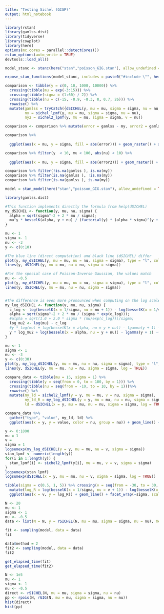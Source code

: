 ```yaml
---
title: "Testing Sichel (GIGP)"
output: html_notebook
---
```


```r
library(rstan)
library(gamlss.dist)
library(tidyverse)
library(cowplot)
library(here)
options(mc.cores = parallel::detectCores())
rstan_options(auto_write = TRUE)
devtools::load_all()
```

```r
model_stanc <- stanc(here("stan","poisson_GIG.stan"), allow_undefined = TRUE)

expose_stan_functions(model_stanc, includes = paste0("#include \"", here("dev", "besselk.hpp"),"\""), show_compiler_warnings = TRUE)
```

```r

comparison <- tibble(y = c(0, 10, 1000, 10000)) %>% 
  crossing(tibble(mu = exp(-3:15))) %>% 
  crossing(tibble(sigma = (1:60) / 2)) %>%
  crossing(tibble(nu = c(-15, -0.9, -0.3, 0, 0.7, 26))) %>%
  rowwise() %>%
  mutate(gamlss = tryCatch({dSICHEL(y, mu = mu, sigma = sigma, nu = nu, log = TRUE)}, error = function(e) {NA_real_}),
         my = sichel_lpmf(y, mu = mu, sigma = sigma, nu = nu),
         my2 = sichel2_lpmf(y, mu = mu, sigma = sigma, v = nu)) 

comparison <- comparison %>% mutate(error = gamlss - my, error2 = gamlss - my2)

```

```r
comparison %>% 
  
  ggplot(aes(x = mu, y = sigma, fill = abs(error))) + geom_raster() + scale_x_log10()  + facet_grid(nu ~ y)  

comparison %>% filter(y  < 10, mu < 100, abs(nu) < 10) %>%
  
  ggplot(aes(x = mu, y = sigma, fill = abs(error2))) + geom_raster() + scale_x_log10()  + facet_grid(nu ~ y)  

```


```r
comparison %>% filter(!is.na(gamlss ), is.na(my))
comparison %>% filter(is.na(gamlss ), !is.na(my))
comparison %>% filter(is.na(gamlss ), is.na(my))
```

```r
model = stan_model(here("stan","poisson_GIG.stan"), allow_undefined = TRUE, includes = paste0("#include \"", here("dev", "besselk.hpp"),"\"\n")) 
```

```r
library(gamlss.dist)

#This function implements directly the formula from help(dSICHEL)
my_dSICHEL <- function(y, mu, nu, sigma) {
  alpha = sqrt(sigma^-2 + 2 * mu / sigma);
  mu^y * besselK(alpha, y + nu) / (factorial(y) * (alpha * sigma)^(y + nu) * besselK(1/sigma, nu))
}

mu <- 1
sigma <- 1
nu <- -3
y <- c(0:10)

#The blue line (direct computation) and black line (dSICHEL) differ
plot(y, my_dSICHEL(y, mu = mu, nu = nu, sigma = sigma), type = "l", col = "blue", lty = 2, lwd = 3)
lines(y, dSICHEL(y, mu = mu, nu = nu, sigma = sigma))

#For the special case of Poisson-Inverse Gaussian, the values match 
nu <- -0.5
plot(y, my_dSICHEL(y, mu = mu, nu = nu, sigma = sigma), type = "l", col = "blue", lty = 2, lwd = 3)
lines(y, dSICHEL(y, mu = mu, nu = nu, sigma = sigma))


#The difference is even more pronounced when computing on the log scale
my_log_dSICHEL <- function(y, mu, nu, sigma) {
  c_log <- log(besselK(x = 1/sigma, nu = nu + 1)) - log(besselK(x = 1/sigma, nu = nu))
  alpha = sqrt(sigma^-2 + 2 * mu / (sigma * exp(c_log)));
  #alpha = sqrt(1.0 + 2.0 * sigma * (mu/exp(c_log)))/sigma;
  log_mu2 <- log(mu) - c_log
  #y * log(mu) + log(besselK(x = alpha, nu = y + nu)) - lgamma(y + 1) -(y + nu) * (log(alpha) + log(sigma)) - log(besselK(x = 1/sigma, nu = nu))
  y * log_mu2 + log(besselK(x = alpha, nu = y + nu)) - lgamma(y + 1) -(y + nu) * (log(alpha) + log(sigma)) - log(besselK(x = 1/sigma, nu = nu))
}

mu <- 1
sigma <- 1
nu <- -3
y <- c(0:30)
plot(y, my_log_dSICHEL(y, mu = mu, nu = nu, sigma = sigma), type = "l", col = "blue", lty = 2, lwd = 3)
lines(y, dSICHEL(y, mu = mu, nu = nu, sigma = sigma, log = TRUE))


```

```r
compare_data <- tibble(mu = 15, sigma = 1) %>% 
  crossing(tibble(y = seq(from = 0, to = 100, by = 1))) %>% 
  crossing(tibble(nu = seq(from = -10, to = 10, by = 1)))%>% 
  rowwise() %>%
  mutate(my_ld = sichel2_lpmf(y = y, mu = mu, v = nu, sigma = sigma), 
         my_ld_R = my_log_dSICHEL(y = y, mu = mu, nu = nu, sigma = sigma), 
         ld = dSICHEL(x = y, mu = mu, nu = nu, sigma = sigma, log = TRUE)) 

compare_data %>% 
  gather("type", "value", my_ld, ld) %>%
  ggplot(aes(x = y, y = value, color = nu, group = nu)) + geom_line() + facet_wrap(~type)
```
```r
y <- 0:1000
mu = 1
v = 
sigma = 1
logsumexp(my_log_dSICHEL(y = y, mu = mu, nu = v, sigma = sigma))
stan_lpmf <- numeric(length(y)) 
for(i in 1:length(y)) {
  stan_lpmf[i] <- sichel2_lpmf(y[i], mu = mu, v = v, sigma = sigma)
}
logsumexp(stan_lpmf)
logsumexp(dSICHEL(x = y, mu = mu, nu = v, sigma = sigma, log = TRUE))
```

```r
tibble(sigma = c(0.5, 1, 5)) %>% crossing(v = seq(from = -30, to = 30, by = 0.5)) %>% 
  mutate(log_R = log(besselK(x = 1/sigma, nu = v + 1)) - log(besselK(x = 1/sigma, nu = v)) ) %>%
  ggplot(aes(x = v, y = log_R)) + geom_line() + facet_wrap(~sigma, scales = "free")
```





```r
N <- 20
mu <- 1
sigma <- 1
nu <- -0.5
data <- list(N = N, y = rSICHEL(N, mu = mu, sigma = sigma, nu = nu), method = 1)

fit <- sampling(model, data = data)
fit

data$method = 2
fit2 <- sampling(model, data = data)
fit2

get_elapsed_time(fit)
get_elapsed_time(fit2)

```

```r
N <- 1e5
mu <- 1
sigma <- 1
nu <- -0.5
direct <- rSICHEL(N, mu = mu, sigma = sigma, nu = nu)
pp <- rpois(N, rGIG(N, mu = mu, sigma = sigma, nu = nu))
hist(direct)
hist(pp)
```

